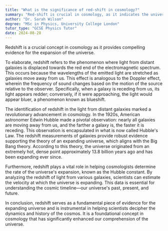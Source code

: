 ```yaml
---
title: "What is the significance of red-shift in cosmology?"
summary: "Red-shift is crucial in cosmology, as it indicates the universe's expansion, offering essential evidence for understanding cosmic evolution and the movement of celestial objects away from Earth."
author: "Dr. Sarah Wilson"
degree: "MSc in Physics, University College London"
tutor_type: "GCSE Physics Tutor"
date: 2024-08-28
---
```


Redshift is a crucial concept in cosmology as it provides compelling evidence for the expansion of the universe.

To elaborate, redshift refers to the phenomenon where light from distant galaxies is displaced towards the red end of the electromagnetic spectrum. This occurs because the wavelengths of the emitted light are stretched as galaxies move away from us. This effect is analogous to the Doppler effect, wherein the frequency of sound changes based on the motion of the source relative to the observer. Specifically, when a galaxy is receding from us, its light appears redder; conversely, if it were approaching, the light would appear bluer, a phenomenon known as blueshift.

The identification of redshift in the light from distant galaxies marked a revolutionary advancement in cosmology. In the 1920s, American astronomer Edwin Hubble made a pivotal observation: nearly all galaxies are moving away from us, and the farther a galaxy is, the faster it is receding. This observation is encapsulated in what is now called Hubble's Law. The redshift measurements of galaxies provide robust evidence supporting the theory of an expanding universe, which aligns with the Big Bang theory. According to this theory, the universe originated from an extremely hot, dense point approximately $13.8$ billion years ago and has been expanding ever since.

Furthermore, redshift plays a vital role in helping cosmologists determine the rate of the universe's expansion, known as the Hubble constant. By analyzing the redshift of light from various galaxies, scientists can estimate the velocity at which the universe is expanding. This data is essential for understanding the cosmic timeline—our universe's past, present, and future.

In conclusion, redshift serves as a fundamental piece of evidence for the expanding universe and is instrumental in helping scientists decipher the dynamics and history of the cosmos. It is a foundational concept in cosmology that has significantly enhanced our comprehension of the universe.
    